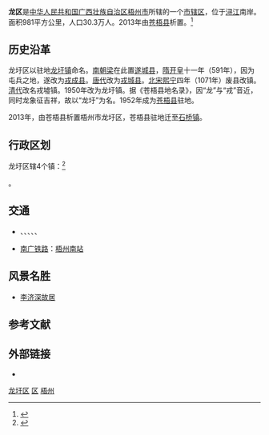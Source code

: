 {{NoteTA
|1=zh-hans:龙圩; zh-hant:龍墟;
}}
{{Infobox China County
|Belong = [[广西壮族自治区|广西壮族自治区]][[梧州市|梧州市]]
}}

'''龙{{ruby-py|-{zh-hans:圩;zh-hant:墟}-|-{zh-cn:xū;zh-tw:ㄒㄩ;zh-hk:heoi<sup>1</sup>}-}}区'''是[[中华人民共和国|中华人民共和国]][[广西壮族自治区|广西壮族自治区]][[梧州市|梧州市]]所辖的一个[[市辖区|市辖区]]，位于[[浔江|浔江]]南岸。面积981平方公里，人口30.3万人。2013年由[[苍梧县|苍梧县]]析置。<ref>{{cite news|title=梧州市将进行行政区划结构性调整 设立两个新城区|url=http://news.china.com.cn/live/2013-03/28/content_19289957.htm|newspaper=中国网|date=2013年3月28日|accessdate=2013年3月28日|archive-date=2019年2月18日|archive-url=https://web.archive.org/web/20190218182253/http://news.china.com.cn/live/2013-03/28/content_19289957.htm|dead-url=no}}</ref>

==历史沿革==
龙圩区以驻地[[龙圩镇|龙圩镇]]命名。[[南朝梁|南朝梁]]在此置[[遂城县|遂城县]]，[[隋|隋]][[开皇|开皇]]十一年（591年），因为屯兵之地，遂改为[[戎成县|戎成县]]。[[唐代|唐代]]改为[[戎城县|戎城县]]。[[北宋|北宋]][[熙宁|熙宁]]四年（1071年）废县改镇。[[清代|清代]]改名戎墟镇。1950年改为龙圩镇。据《苍梧县地名录》，因“龙”与“戎”音近，同时龙象征吉祥，故以“龙圩”为名。1952年成为[[苍梧县|苍梧县]]驻地。

2013年，由苍梧县析置梧州市龙圩区，苍梧县驻地迁至[[石桥镇_(苍梧县)|石桥镇]]。

==行政区划==
龙圩区辖4个镇：<ref>{{PRC admin/ref sgc|45/04/06/000/000}}</ref>

{{PRC admin/children|45/04/06/000/000}}。

== 交通 ==
* {{China Expwy Name|G65}}、{{China Expwy Name|G80}}、{{China Expwy Name|S4001|P= Guangxi}}、{{中国国道名|207}}、{{中国国道名|321}}、{{中国国道名|358}}
* {{rint|cn|crh}}[[南广铁路|南广铁路]]：[[梧州南站|梧州南站]]

== 风景名胜 ==
*[[李济深故居|李济深故居]]

== 参考文献 ==
{{Wikisource|国务院关于同意广西壮族自治区调整梧州市部分行政区划的批复}}
{{reflist}}

== 外部链接 ==
* {{Official website|http://www.wzlxq.gov.cn/|name=梧州市龙圩区人民政府门户网站}}

{{龙圩区行政区划}}
{{梧州市行政区划}}
{{广西行政区划}}

[[Category:龙圩区|]]
[[Category:梧州区县市|区]]
[[Category:广西市辖区|梧州]]